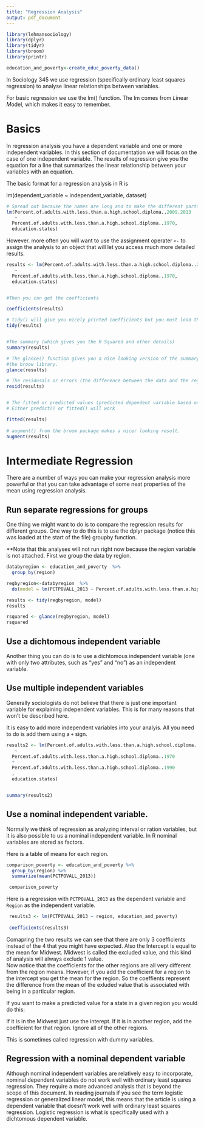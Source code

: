 ```yaml
---
title: "Regression Analysis"
output: pdf_document
---
```

```r
library(lehmansociology)
library(dplyr)
library(tidyr)
library(broom)
library(printr)

education_and_poverty<-create_educ_poverty_data()
```

In Sociology 345 we use regression (specifically ordinary least squares regression) to analyse linear relationships between variables.

For basic regression we use the lm() function.  The lm comes from *L*inear *M*odel, which
makes it easy to remember.

# Basics

In regression analysis you have a dependent variable and one or more independent variables.
In this section of documentation we will focus on the case of one independent variable.
The results of regression give you the equation for a line that summarizes the linear
relationship between your variables with an equation.   

The basic format for a regression analysis in R is  

lm(dependent_variable ~ independent_variable, dataset)

```r
# Spread out because the names are long and to make the different parts more visible.
lm(Percent.of.adults.with.less.than.a.high.school.diploma..2009.2013 
   ~ 
  Percent.of.adults.with.less.than.a.high.school.diploma..1970, 
  education.states)

```

However. more often you will want to use the assignment operater `<-` to assign the
analysis to an object that will let you access much more detailed results. 

```r

results <- lm(Percent.of.adults.with.less.than.a.high.school.diploma..2009.2013 
   ~ 
  Percent.of.adults.with.less.than.a.high.school.diploma..1970, 
  education.states)


#Then you can get the coefficients

coefficients(results)

# tidy() will give you nicely printed coefficients but you must load the broom library
tidy(results)


#The summary (which gives you the R Squared and other details)
summary(results)

# The glance() function gives you a nice looking version of the summary, but you must load
#the broow library.
glance(results)

# The residusals or errors (the difference between the data and the regression line)
resid(results)


# The fitted or predicted values (predicted dependent variable based on the line)
# Either predict() or fitted() will work

fitted(results)
 
# augment() from the broom package makes a nicer looking result. 
augment(results)
```

# Intermediate Regression

There are a number of ways you can make your regression analysis more powerful or that you can take advantage of some neat properties of the mean using regression analysis.

## Run separate regressions for groups

One thing we might want to do is to compare the regression results for different groups.
One way to do this is to use the dplyr package (notice this was loaded at the start of the file) groupby function.

**Note that this analyses will not run right now because the region variable is not
attached. 
First we group the data by region.

```r

databyregion <- education_and_poverty  %>% 
  group_by(region)

```


```r
regbyregion<-databyregion  %>% 
  do(model = lm(PCTPOVALL_2013 ~ Percent.of.adults.with.less.than.a.high.school.diploma..2009.2013, data = .))

results <- tidy(regbyregion, model)
results

rsquared <- glance(regbyregion, model)
rsquared

```

## Use a dichtomous independent variable

Another thing you can do is to use a dichtomous independent variable (one with only two 
attributes, such as "yes" and "no") as an independent variable.

## Use multiple independent variables

Generally sociologists do not believe that there is just one important variable for
explaining independent variables.  This is for many reasons that won't be described here.

It is easy to add more independent variables into your analyis. All you need to do is 
add them using a `+` sign. 

```r

results2 <- lm(Percent.of.adults.with.less.than.a.high.school.diploma..2009.2013 
   ~ 
  Percent.of.adults.with.less.than.a.high.school.diploma..1970
  +
  Percent.of.adults.with.less.than.a.high.school.diploma..1990
  , 
  education.states)


summary(results2)


```


## Use a nominal independent variable.

Normally we think of regression as analyzing interval or ration variables, but it is
also possible to us a nominal independent variable. 
In R nominal variables are stored as factors. 

Here is a table of means for each region.

```r

comparison_poverty <- education_and_poverty %>% 
  group_by(region) %>% 
  summarize(mean(PCTPOVALL_2013))

 comparison_poverty

```

Here is a regression with `PCTPOVALL_2013` as the dependent variable and `Region` as the 
independent variable.  

```r

 
 results3 <- lm(PCTPOVALL_2013 ~ region, education_and_poverty)
 
 coefficients(results3)
```

Comapring the two results we can see that there are only 3 coefficients instead of the 4
that you might have expected. 
Also the Intercept is equal to the mean for Midwest. 
Midwest is called the excluded value, and this kind of analysis will always exclude 1 value.  
Now notice that the coefficients for the other regions are all very different from the
region means.
However, if you add the coefficient for a region to the intercept you get the mean for the region.
So the coeffients represent the difference from the mean of the exluded value that 
is associated with being in a particular region.

If you want to make a predicted value for a state in a given region you would do this:

If it is in the Midwest just use the interept.
If it is in another region, add the coefficient for that region.
Ignore all of the other regions.

This is sometimes called regression with dummy variables.

## Regression with a nominal dependent variable

Although nominal independent variables are relatively easy to incorporate, nominal
dependent variables do not work well with ordinary least squares regression.  They require
a more advanced analysis that is beyond the scope of this document. In reading
journals if you see the term logistic regression or generalized linear model, this means 
that the article is using a dependent variable that doesn't work well with ordinary
least squares regression. Logistic regression is what is specifically used with a
dichtomous dependent variable.
